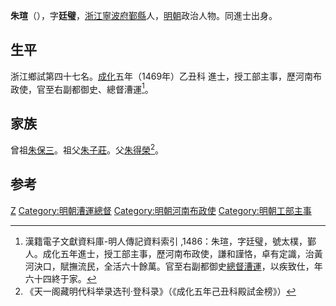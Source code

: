 {{明清人物信息框
| 姓名 = 朱瑄
| 原名 =
| 圖片名稱 = 
| 圖片大小 = 220px
| 圖片說明 = 
| 最高職務 = 總督漕運都察院右副都御史
| 國家 = 大明
| 爵位 =
| 籍貫 = [[浙江|浙江]][[寧波府|寧波府]][[鄞縣|鄞縣]]民籍
| 族裔 = 
| 字號 = 字廷璧
| 室名 = 
| 諡號 = 
| 出生日期 = 正統五年（1440年）
| 出生地點 = 
| 逝世日期 = 卒年不詳
| 逝世地點 = 
| 墓葬 =
| 配偶 =
| 親屬 = 
| 出身 = 
*成化五年己丑科同進士出身
| 經歷 = 
| 著作 =
}}

'''朱瑄'''（{{bd|1440年||？}}），字'''廷璧'''，[[浙江|浙江]][[寧波府|寧波府]][[鄞縣|鄞縣]]人，[[明朝|明朝]]政治人物。同進士出身。

==生平==
浙江鄉試第四十七名。[[成化|成化]]五年（1469年）乙丑科<!---[[會試|會試]]，得[[貢士|貢士]]第一百八名。[[殿試|殿試]]登[[進士|進士]]第三甲第十六名--->進士，授工部主事，歷河南布政使，官至右副都御史、總督漕運<ref>漢籍電子文獻資料庫-明人傳記資料索引 ,1486：朱瑄，字廷璧，號太樸，鄞人。成化五年進士，授工部主事，歷河南布政使，謙和謹恪，卓有定識，治黃河決口，賦撫流民，全活六十餘萬。官至右副都御史[[漕运总督|總督漕運]]，以疾致仕，年六十四終于家。</ref>。

==家族==
曾祖[[朱保三|朱保三]]。祖父[[朱子莊|朱子莊]]。父[[朱得榮|朱得榮]]<ref>《天一阁藏明代科举录选刊·登科录》（《成化五年己丑科殿試金榜》）</ref>。

==参考==
{{reflist}}
{{明朝人物小作品}}
{{成化五年己丑科殿試金榜}}
{{DEFAULTSORT:Zhu朱}}
[[Category:鄞县人|Z]]
[[Category:明朝漕運總督|Category:明朝漕運總督]]
[[Category:明朝河南布政使|Category:明朝河南布政使]]
[[Category:明朝工部主事|Category:明朝工部主事]]